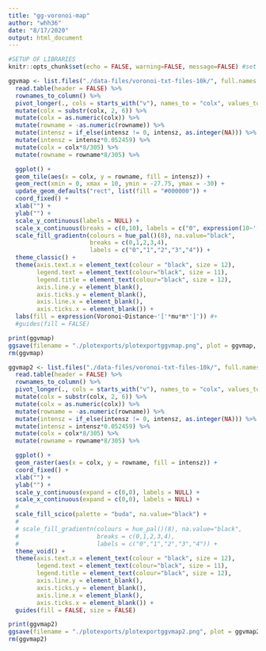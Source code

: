```yaml
---
title: "gg-voronoi-map"
author: "whh36"
date: "8/17/2020"
output: html_document
---
```


```r
#SETUP OF LIBRARIES
knitr::opts_chunk$set(echo = FALSE, warning=FALSE, message=FALSE) #set echo to FALSE to hide code
```

```r
ggvmap <- list.files("./data-files/voronoi-txt-files-10k/", full.names = TRUE)[115] %>%
  read.table(header = FALSE) %>%
  rownames_to_column() %>%
  pivot_longer(., cols = starts_with("v"), names_to = "colx", values_to = "intensz") %>%
  mutate(colx = substr(colx, 2, 6)) %>%
  mutate(colx = as.numeric(colx)) %>%
  mutate(rowname = -as.numeric(rowname)) %>%
  mutate(intensz = if_else(intensz != 0, intensz, as.integer(NA))) %>%
  mutate(intensz = intensz*0.052459) %>%
  mutate(colx = colx*8/305) %>%
  mutate(rowname = rowname*8/305) %>%

  ggplot() +
  geom_tile(aes(x = colx, y = rowname, fill = intensz)) +
  geom_rect(xmin = 0, xmax = 10, ymin = -27.75, ymax = -30) +
  update_geom_defaults("rect", list(fill = "#000000")) +
  coord_fixed() +
  xlab("") +
  ylab("") +
  scale_y_continuous(labels = NULL) +
  scale_x_continuous(breaks = c(0,10), labels = c("0", expression(10~'['*mu*m*']'))) +
  scale_fill_gradientn(colours = hue_pal()(8), na.value="black",
                       breaks = c(0,1,2,3,4),
                       labels = c("0","1","2","3","4")) +
  theme_classic() +
  theme(axis.text.x = element_text(colour = "black", size = 12),
        legend.text = element_text(colour="black", size = 11),
        legend.title = element_text(colour="black", size = 12),
        axis.line.y = element_blank(),
        axis.ticks.y = element_blank(),
        axis.line.x = element_blank(),
        axis.ticks.x = element_blank()) +
  labs(fill = expression(Voronoi~Distance~'['*mu*m*']')) #+
  #guides(fill = FALSE)

print(ggvmap)
ggsave(filename = "./plotexports/plotexportggvmap.png", plot = ggvmap, device = "png", width = 8, height = 6, units = "in")
rm(ggvmap)
```

```r
ggvmap2 <- list.files("./data-files/voronoi-txt-files-10k/", full.names = TRUE)[115] %>%
  read.table(header = FALSE) %>%
  rownames_to_column() %>%
  pivot_longer(., cols = starts_with("v"), names_to = "colx", values_to = "intensz") %>%
  mutate(colx = substr(colx, 2, 6)) %>%
  mutate(colx = as.numeric(colx)) %>%
  mutate(rowname = -as.numeric(rowname)) %>%
  mutate(intensz = if_else(intensz != 0, intensz, as.integer(NA))) %>%
  mutate(intensz = intensz*0.052459) %>%
  mutate(colx = colx*8/305) %>%
  mutate(rowname = rowname*8/305) %>%

  ggplot() +
  geom_raster(aes(x = colx, y = rowname, fill = intensz)) +
  coord_fixed() +
  xlab("") +
  ylab("") +
  scale_y_continuous(expand = c(0,0), labels = NULL) +
  scale_x_continuous(expand = c(0,0), labels = NULL) +
  #
  scale_fill_scico(palette = "buda", na.value="black") +
  #
  # scale_fill_gradientn(colours = hue_pal()(8), na.value="black",
  #                      breaks = c(0,1,2,3,4),
  #                      labels = c("0","1","2","3","4")) +
  theme_void() +
  theme(axis.text.x = element_text(colour = "black", size = 12),
        legend.text = element_text(colour="black", size = 11),
        legend.title = element_text(colour="black", size = 12),
        axis.line.y = element_blank(),
        axis.ticks.y = element_blank(),
        axis.line.x = element_blank(),
        axis.ticks.x = element_blank()) +
  guides(fill = FALSE, size = FALSE)

print(ggvmap2)
ggsave(filename = "./plotexports/plotexportggvmap2.png", plot = ggvmap2, device = "png", width = 5, height = 5, units = "in")
rm(ggvmap2)
```

